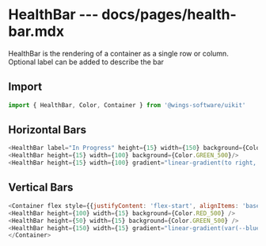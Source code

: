 # HealthBar --- docs/pages/health-bar.mdx

HealthBar is the rendering of a container as a single row or column. Optional label can be added to describe the
bar

## Import

```js
import { HealthBar, Color, Container } from '@wings-software/uikit'
```

## Horizontal Bars

```js live=true
<HealthBar label="In Progress" height={15} width={150} background={Color.BLUE_500} />
<HealthBar height={15} width={100} background={Color.GREEN_500}/>
<HealthBar height={15} width={100} gradient="linear-gradient(to right, var(--yellow-500), var(--red-500))"/>
```


## Vertical Bars
```js live=true
<Container flex style={{justifyContent: 'flex-start', alignItems: 'baseline'}}>
<HealthBar height={100} width={15} background={Color.RED_500} />
<HealthBar height={50} width={15} background={Color.GREEN_500} />
<HealthBar height={150} width={15} gradient="linear-gradient(var(--blue-500), var(--green-500))"/>
</Container>
```
